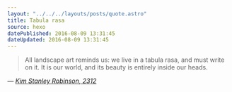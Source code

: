 ```yaml
---
layout: "../../../layouts/posts/quote.astro"
title: Tabula rasa
source: hexo
datePublished: 2016-08-09 13:31:45
dateUpdated: 2016-08-09 13:31:45
---
```


> All landscape art reminds us: we live in a tabula rasa, and must write on it. It is our world, and its beauty is entirely inside our heads.

— <cite>[Kim Stanley Robinson, _2312_](https://www.goodreads.com/book/show/11830394-2312)</cite>
